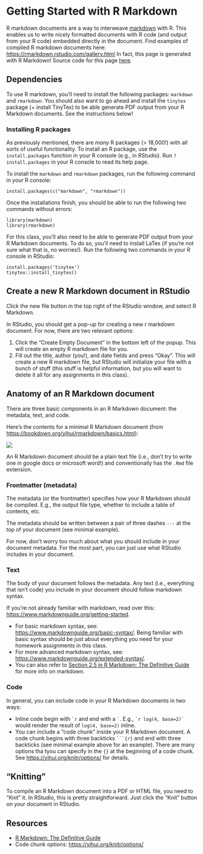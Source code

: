 # Getting Started with R Markdown

R markdown documents are a way to interweave [markdown](https://www.markdownguide.org/) with R. This enables us to write nicely formatted documents with R code (and output from your R code) embedded directly in the document.
Find examples of compiled R markdown documents here: <https://rmarkdown.rstudio.com/gallery.html>
In fact, this page is generated with R Markdown!
Source code for this page [here](https://github.com/amlalejini/gvsu-cis331-2023w/tree/main/lecture-material/week-03).

## Dependencies

To use R markdown, you'll need to install the following packages: `markdown` and `rmarkdown`.
You should also want to go ahead and install the `tinytex` package (+ install TinyTex) to be able generate PDF output from your R Markdown documents.
See the instructions below!

### Installing R packages

As previously mentioned, there are _many_ R packages (> 18,000!) with all sorts of useful functionality.
To install an R package, use the `install.packages` function in your R console (e.g., in RStudio).
Run `?install.packages` in your R console to read its help page.

To install the `markdown` and `rmarkdown` packages, run the following command in your R console:

```
install.packages(c("markdown", "rmarkdown"))
```

Once the installations finish, you should be able to run the following two commands without errors:

```
library(markdown)
library(rmarkdown)
```

For this class, you'll also need to be able to generate PDF output from your R Markdown documents.
To do so, you'll need to install LaTex (if you're not sure what that is, no worries!).
Run the following two commands in your R console in RStudio:

```
install.packages('tinytex')
tinytex::install_tinytex()
```

## Create a new R Markdown document in RStudio

Click the new file button in the top right of the RStudio window, and select R Markdown.

In RStudio, you should get a pop-up for creating a new r markdown document. For now, there are two relevant options:

1. Click the "Create Empty Document" in the bottom left of the popup. This will create an empty R markdown file for you.
2. Fill out the title, author (you!), and date fields and press "Okay".
   This will create a new R markdown file, but RStudio will initialize your file with a bunch of stuff (this stuff is helpful information, but you will want to delete it all for any assignments in this class).

## Anatomy of an R Markdown document

There are three basic components in an R Markdown document: the metadata, text, and code.

Here's the contents for a minimal R Markdown document (from <https://bookdown.org/yihui/rmarkdown/basics.html>):

![](https://raw.githubusercontent.com/amlalejini/gvsu-cis331-2023w/main/lecture-material/week-03/media/minimal-rmd-example.png)

An R Markdown document should be a plain text file (i.e., don't try to write one in google docs or microsoft word!) and conventionally has the `.Rmd` file extension.

### Frontmatter (metadata)

The metadata (or the frontmatter) specifies how your R Markdown should be compiled. E.g., the output file type, whether to include a table of contents, etc.

The metadata should be written between a pair of three dashes `---` at the top of your document (see minimal example).

For now, don't worry too much about what you should include in your document metadata. For the most part, you can just use what RStudio includes in your document.

### Text

The body of your document follows the metadata. Any text (i.e., everything that isn't code) you include in your document should follow markdown syntax.

If you're not already familiar with markdown, read over this: <https://www.markdownguide.org/getting-started>.

- For basic markdown syntax, see: <https://www.markdownguide.org/basic-syntax/>. Being familiar with basic syntax should be just about everything you need for your homework assignments in this class.
- For more advanced markdown syntax, see: <https://www.markdownguide.org/extended-syntax/>.
- You can also refer to [Section 2.5 in R Markdown: The Definitive Guide](https://bookdown.org/yihui/rmarkdown/markdown-syntax.html#markdown-syntax) for more info on markdown.

### Code

In general, you can include code in your R Markdown documents in two ways:

- Inline code begin with `` `r `` and end with a `` ` ``. E.g., `` `r log(4, base=2)` `` would render the result of `log(4, base=2)` inline.
- You can include a "code chunk" inside your R Markdown document. A code chunk begins with three backticks `` ```{r} `` and end with three backticks (see minimal example above for an example). There are many options tha tyou can specify in the `{}` at the beginning of a code chunk. See <https://yihui.org/knitr/options/> for details.

## "Knitting"

To compile an R Markdown document into a PDF or HTML file, you need to "Knit" it. In RStudio, this is pretty straightforward. Just click the "Knit" button on your document in RStudio.

## Resources

- [R Markdown: The Definitive Guide](https://bookdown.org/yihui/rmarkdown/)
- Code chunk options: <https://yihui.org/knitr/options/>